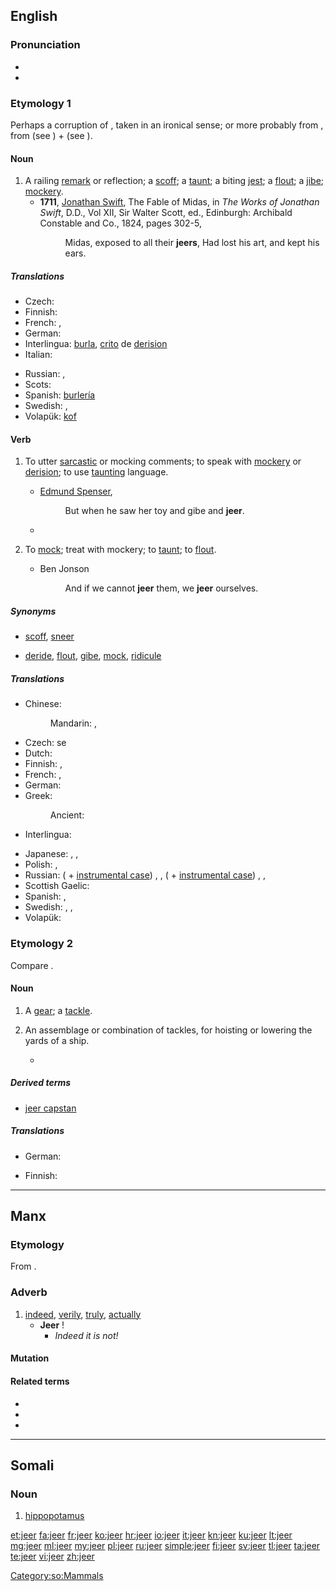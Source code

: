 ==English==

===Pronunciation===
* {{IPA|/dʒir/}}
* {{rhymes|ɪə(r)}}

===Etymology 1===
Perhaps a corruption of {{term|lang=en|cheer||to salute with cheers}}, taken in an ironical sense; or more probably from {{etyl|nl|en}} {{term|lang=nl|gekscheren||to jeer|lit=to shear the fool}}, from {{term|gek||a fool|lang=nl}} (see {{term|geck|lang=en}}) + {{term|scheren||to shear|lang=nl}} (see {{term|shear|lang=en|pos=v}}).

====Noun====
{{en-noun}}

# A railing [[remark]] or reflection; a [[scoff]]; a [[taunt]]; a biting [[jest]]; a [[flout]]; a [[jibe]]; [[mockery]].
#* '''1711''', [[w:Jonathan Swift|Jonathan Swift]], The Fable of Midas, in ''The Works of Jonathan Swift'', D.D., Vol XII, Sir Walter Scott, ed., Edinburgh: Archibald Constable and Co., 1824, pages 302-5,
#*: Midas, exposed to all their '''jeers''', Had lost his art, and kept his ears.

=====Translations=====
{{trans-top|railing remark or reflection; scoff; taunt; biting jest; flout; jibe; mockery}}
* Czech: {{t-|cs|posměšek|m}}
* Finnish: {{t+|fi|pilkka}}
* French: {{t+|fr|raillerie|f}}, {{t+|fr|moquerie|f}}
* German: {{t+|de|Spott|m}}
* Interlingua: [[burla]], [[crito]] de [[derision]]
* Italian: {{t-|it|scherno|m}}
{{trans-mid}}
* Russian: {{t+|ru|насмешка|f|tr=nasméška}}, {{t+|ru|глумление|n|tr=glumlénije}}
* Scots: {{tø|sco|afftak}}
* Spanish: [[burlería]]
* Swedish: {{t-|sv|glåpord|n}}, {{t+|sv|okvädingsord|n}}
* Volapük: [[kof]]
{{trans-bottom}}

====Verb====
{{en-verb}}

# {{context|intransitive|jeer '''[[at]]'''|lang=en}} To utter [[sarcastic]] or mocking comments; to speak with [[mockery]] or [[derision]]; to use [[taunting]] language.
#* [[w:Edmund Spenser|Edmund Spenser]],
#*: But when he saw her toy and gibe and '''jeer'''.
#* {{quote-news
|year=2011
|date=October 1
|author=Phil McNulty
|title=Everton   0 - 2   Liverpool
|work=BBC Sport
|url=http://news.bbc.co.uk/sport2/hi/football/eng_prem/15045708.stm
|page=
|passage=At the end of a frantic first 45 minutes, there was still time for Charlie Adam to strike the bar from 20 yards before referee Atkinson departed to a deafening chorus of '''jeering''' from Everton's fans.}}
# {{context|transitive|archaic|lang=en}} To [[mock]]; treat with mockery; to [[taunt]]; to [[flout]].
#* Ben Jonson
#*: And if we cannot '''jeer''' them, we '''jeer''' ourselves.

=====Synonyms=====
* {{sense|to utter sarcastic remarks}} [[scoff]], [[sneer]]
* {{sense|to treat with scoffs}} [[deride]], [[flout]], [[gibe]], [[mock]], [[ridicule]]

=====Translations=====
{{trans-top|to scoff or mock}}
* Chinese:
*: Mandarin: {{t|cmn|嘲笑|tr=cháoxiào|sc=Hani}}, {{t|cmn|嘲弄|tr=cháonòng|sc=Hani}}
* Czech: {{t-|cs|posmívat}} se
* Dutch: {{t+|nl|spotten}}
* Finnish: {{t+|fi|pilkata}}, {{t+|fi|ilkkua}}
* French: {{t+|fr|railler}}, {{t+|fr|moquer}}
* German: {{t+|de|spotten}}
* Greek:
*: Ancient: {{tø|grc|σκώπτω|sc=polytonic}}
* Interlingua: {{t|ia|derider}}
{{trans-mid}}
* Japanese: {{t|ja|ひやかす|tr=hiyakasu|sc=Jpan}}, {{t|ja|やじる|tr=yajiru|sc=Jpan}}, {{t|ja|あざける|tr=azakeru|sc=Jpan}}
* Polish: {{t-|pl|wyśmiewać}}, {{t-|pl|kpić}}
* Russian: {{t+|ru|насмехаться|tr=nasmexátʹsja}} ({{l|ru|над|tr=nad}} +  [[instrumental case]]) {{impf}}, {{pf.}}, {{t+|ru|глумиться|tr=glumítʹsja}} ({{l|ru|над|tr=nad}} +  [[instrumental case]]) {{impf}}, {{t+|ru|высмеивать|tr=vysméivatʹ}} {{impf}}, {{t+|ru|высмеять|tr=výsmejatʹ}} {{qualifier|transitive}} {{impf}}
* Scottish Gaelic: {{t-|gd|mag}}
* Spanish: {{t-|es|burlarse}}, {{t+|es|abuchear}}
* Swedish: {{t+|sv|häckla}}, {{t-|sv|pika}}, {{t+|sv|smäda}}
* Volapük: {{t|vo|kofön}}
{{trans-bottom}}

===Etymology 2===
Compare {{term|gear}}.

====Noun====
{{en-noun}}

# {{context|nautical|lang=en}} A [[gear]]; a [[tackle]].
# {{context|nautical|in the plural|lang=en}} An assemblage or combination of tackles, for hoisting or lowering the yards of a ship.
#* {{quote-book|title=The masting and rigging of English ships of war, 1625-1860|page=65|author=James Lees|year=1984|passage=In the nineteenth century, 1811 to be exact, the '''jeers''' were unrove after the yard was slung, the weight of the yard being borne by chain slings. The '''jeers''' used then were a treble block lashed to the mast head through a hole in the center of the top}}

=====Derived terms=====
* [[jeer capstan]]

=====Translations=====
{{trans-top|gear; tackle}}
* German: {{t+|de|Fall|n}}
{{trans-mid}}
{{trans-bottom}}

{{trans-top|nautical: assemblage for hoisting yards}}
* Finnish: {{t-|fi|taljasto}}
{{trans-mid}}
{{trans-bottom}}

----

==Manx==

===Etymology===
From {{etyl|sga|gv}} {{term|dír||due, fit, proper|lang=sga}}.

===Adverb===
{{head|gv|adverb}}

# [[indeed]], [[verily]], [[truly]], [[actually]]
#* '''Jeer''' {{l|gv|cha}} {{l|gv|nel}}!
#** ''Indeed it is not!''

====Mutation====
{{gv mut cons|j|eer}}

====Related terms====
* {{l|gv|jeeragh}}
* {{l|gv|jeerid}}
* {{l|gv|jeerys}}

----

==Somali==
{{rfp|lang=so}}
===Noun===
{{head|so|noun|g=?}}

# [[hippopotamus]]
<!--Not sure that the translation is totally right, that's why I leave it hidden
#: ''Jeertu way jeclayd dhexqaadka dhoobaada'' - The hippopotamus loved wallowing. -->

[[Category:so:Mammals]]

[[et:jeer]]
[[fa:jeer]]
[[fr:jeer]]
[[ko:jeer]]
[[hr:jeer]]
[[io:jeer]]
[[it:jeer]]
[[kn:jeer]]
[[ku:jeer]]
[[lt:jeer]]
[[mg:jeer]]
[[ml:jeer]]
[[my:jeer]]
[[pl:jeer]]
[[ru:jeer]]
[[simple:jeer]]
[[fi:jeer]]
[[sv:jeer]]
[[tl:jeer]]
[[ta:jeer]]
[[te:jeer]]
[[vi:jeer]]
[[zh:jeer]]